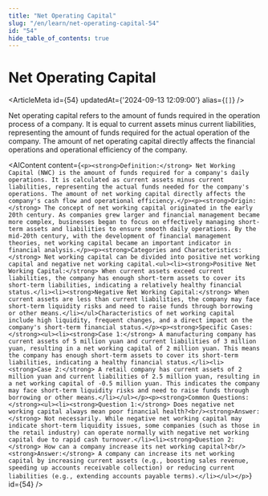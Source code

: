 ```yaml
---
title: "Net Operating Capital"
slug: "/en/learn/net-operating-capital-54"
id: "54"
hide_table_of_contents: true
---
```



# Net Operating Capital

<ArticleMeta id={54} updatedAt={'2024-09-13 12:09:00'} alias={`[]`} />
<div className='border-solid border-b border-t-0 my-4 border-[var(--ifm-color-gray-300)]' />

Net operating capital refers to the amount of funds required in the operation process of a company. It is equal to current assets minus current liabilities, representing the amount of funds required for the actual operation of the company. The amount of net operating capital directly affects the financial operations and operational efficiency of the company.

<AIContent content={`<p><strong>Definition:</strong> Net Working Capital (NWC) is the amount of funds required for a company's daily operations. It is calculated as current assets minus current liabilities, representing the actual funds needed for the company's operations. The amount of net working capital directly affects the company's cash flow and operational efficiency.</p><p><strong>Origin:</strong> The concept of net working capital originated in the early 20th century. As companies grew larger and financial management became more complex, businesses began to focus on effectively managing short-term assets and liabilities to ensure smooth daily operations. By the mid-20th century, with the development of financial management theories, net working capital became an important indicator in financial analysis.</p><p><strong>Categories and Characteristics:</strong> Net working capital can be divided into positive net working capital and negative net working capital.<ul><li><strong>Positive Net Working Capital:</strong> When current assets exceed current liabilities, the company has enough short-term assets to cover its short-term liabilities, indicating a relatively healthy financial status.</li><li><strong>Negative Net Working Capital:</strong> When current assets are less than current liabilities, the company may face short-term liquidity risks and need to raise funds through borrowing or other means.</li></ul>Characteristics of net working capital include high liquidity, frequent changes, and a direct impact on the company's short-term financial status.</p><p><strong>Specific Cases:</strong><ul><li><strong>Case 1:</strong> A manufacturing company has current assets of 5 million yuan and current liabilities of 3 million yuan, resulting in a net working capital of 2 million yuan. This means the company has enough short-term assets to cover its short-term liabilities, indicating a healthy financial status.</li><li><strong>Case 2:</strong> A retail company has current assets of 2 million yuan and current liabilities of 2.5 million yuan, resulting in a net working capital of -0.5 million yuan. This indicates the company may face short-term liquidity risks and need to raise funds through borrowing or other means.</li></ul></p><p><strong>Common Questions:</strong><ul><li><strong>Question 1:</strong> Does negative net working capital always mean poor financial health?<br/><strong>Answer:</strong> Not necessarily. While negative net working capital may indicate short-term liquidity issues, some companies (such as those in the retail industry) can operate normally with negative net working capital due to rapid cash turnover.</li><li><strong>Question 2:</strong> How can a company increase its net working capital?<br/><strong>Answer:</strong> A company can increase its net working capital by increasing current assets (e.g., boosting sales revenue, speeding up accounts receivable collection) or reducing current liabilities (e.g., extending accounts payable terms).</li></ul></p>`} id={54} />
